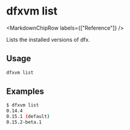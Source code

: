 
# dfxvm list

<MarkdownChipRow labels={["Reference"]} />

Lists the installed versions of dfx.

## Usage

```bash
dfxvm list
```

## Examples

```bash
$ dfxvm list
0.14.4
0.15.1 (default)
0.15.2-beta.1
```
